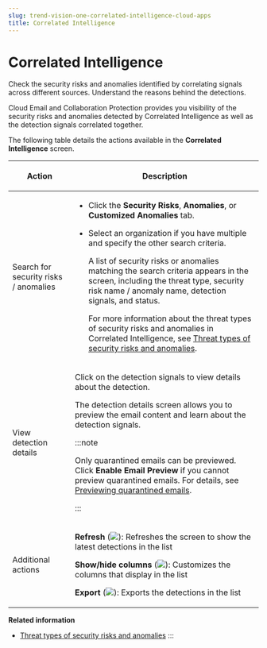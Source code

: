 ```yaml
---
slug: trend-vision-one-correlated-intelligence-cloud-apps
title: Correlated Intelligence
---
```

# Correlated Intelligence

Check the security risks and anomalies identified by correlating signals across different sources. Understand the reasons behind the detections.

Cloud Email and Collaboration Protection provides you visibility of the security risks and anomalies detected by Correlated Intelligence as well as the detection signals correlated together.

The following table details the actions available in the **Correlated Intelligence** screen.

<table>
<colgroup>
<col style="width: 25%" />
<col style="width: 75%" />
</colgroup>
<thead>
<tr>
<th><p>Action</p></th>
<th><p>Description</p></th>
</tr>
</thead>
<tbody>
<tr>
<td><p>Search for security risks / anomalies</p></td>
<td><ul>
<li><p>Click the <strong>Security Risks</strong>, <strong>Anomalies</strong>, or <strong>Customized Anomalies</strong> tab.</p></li>
<li><p>Select an organization if you have multiple and specify the other search criteria.</p>
<p>A list of security risks or anomalies matching the search criteria appears in the screen, including the threat type, security risk name / anomaly name, detection signals, and status.</p>
<p>For more information about the threat types of security risks and anomalies in Correlated Intelligence, see <a href="trend-vision-one-security-risks-types-signals">Threat types of security risks and anomalies</a>.</p></li>
</ul></td>
</tr>
<tr>
<td><p>View detection details</p></td>
<td><p>Click on the detection signals to view details about the detection.</p>
<p>The detection details screen allows you to preview the email content and learn about the detection signals.</p>


:::note

<p>Only quarantined emails can be previewed. Click <strong>Enable Email Preview</strong> if you cannot preview quarantined emails. For details, see <a href="trend-vision-one-previewing-quarantined-emails">Previewing quarantined emails</a>.</p>


:::

</td>
</tr>
<tr>
<td><p>Additional actions</p></td>
<td><p><strong>Refresh</strong> (<img src="./images/refresh=20240407025546.webp" />): Refreshes the screen to show the latest detections in the list</p>
<p><strong>Show/hide columns</strong> (<img src="./images/columnDisplayIcon=20240407025633.webp" />): Customizes the columns that display in the list</p>
<p><strong>Export</strong> (<img src="./images/export=20240407015355.webp" />): Exports the detections in the list</p></td>
</tr>
</tbody>
</table>

**Related information**

- [Threat types of security risks and anomalies](security-risks-types-signals.md "Learn about the threat types of security risks and anomalies in Correlated Intelligence that are predefined by Trend Micro.")
:::
